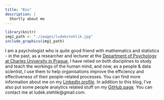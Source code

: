 ```yaml
---
title: "Bio"
description: |
  Shortly about me
---
```


```r
library(knitr)
img1_path <- "./images/ludekstehlik.jpg"
include_graphics(img1_path)
```

I am a psychologist who is quite good friend with mathematics and statistics - in the past, as a researcher and lecturer at the [Department of Psychology at Charles University in Prague](https://kps.ff.cuni.cz/cs/), I have relied on both disciplines to study and teach the workings of the human mind, and now, as a people & data scientist, I use them to help organisations improve the efficiency and effectiveness of their people-related processes. You can find more information about me on my [LinkedIn profile](https://www.linkedin.com/in/ludekstehlik/). In addition to this blog, I've also put some people analytics related stuff on my [GitHub page](https://github.com/lstehlik2809). You can contact me at ludek.stehlik@gmail.com.